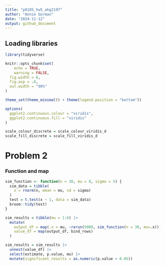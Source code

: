 ```yaml
---
title: "p8105_hw5_akg2197"
author: "Annie Gorman"
date: "2024-11-12"
output: github_document
---
```


## Loading libraries 

```r
library(tidyverse)

knitr::opts_chunk$set(
	echo = TRUE,
	warning = FALSE,
  fig.width = 6,
  fig.asp = .6,
  out.width = "90%"
)

theme_set(theme_minimal() + theme(legend.position = "bottom"))

options(
  ggplot2.continuous.colour = "viridis",
  ggplot2.continuous.fill = "viridis"
)

scale_colour_discrete = scale_colour_viridis_d
scale_fill_discrete = scale_fill_viridis_d
```


# Problem 2

### Function and map
```r
sim_function <- function(n = 30, mu = 0, sigma = 5) {
  sim_data = tibble(
    x = rnorm(n, mean = mu, sd = sigma)
  )
  test = t.test(x ~ 1, data = sim_data)
  broom::tidy(test)
}
```

```r
sim_results = tibble(mu = 1:6) |>
  mutate(
    output_df = map(.x = mu, ~rerun(5000, sim_function(n = 30, mu=.x))) ,
    value_df = map(output_df, bind_rows)
  )
```

```r
sim_results = sim_results |>
  unnest(value_df) |>
  select(estimate, p.value, mu) |>
  mutate(significant_results = as.numeric(p.value < 0.05))
```